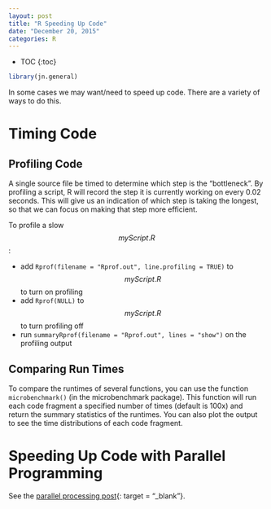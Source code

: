 ```yaml
---
layout: post
title: "R Speeding Up Code"
date: "December 20, 2015"
categories: R
---
```


* TOC
{:toc}

```r
library(jn.general)
```

In some cases we may want/need to speed up code. There are a variety of ways to do this.

# Timing Code

## Profiling Code
A single source file be timed to determine which step is the "bottleneck". By profiling a script, R will record the step it is currently working on every 0.02 seconds. This will give us an indication of which step is taking the longest, so that we can focus on making that step more efficient.

To profile a slow $$myScript.R$$:

* add `Rprof(filename = "Rprof.out", line.profiling = TRUE)` to $$myScript.R$$ to turn on profiling
* add `Rprof(NULL)` to $$myScript.R$$ to turn profiling off
* run `summaryRprof(filename = "Rprof.out", lines = "show")` on the profiling output

## Comparing Run Times
To compare the runtimes of several functions, you can use the function `microbenchmark()` (in the microbenchmark package). This function will run each code fragment a specified number of times (default is 100x) and return the summary statistics of the runtimes. You can also plot the output to see the time distributions of each code fragment. 

# Speeding Up Code with Parallel Programming
See the [parallel processing post][parallel_processing_post]{: target = "_blank"}.

[parallel_processing_post]: http://jnguyen92.github.io/nhuyhoa//2015/10/Apply-Parallel-Processing.html#parallel-processing